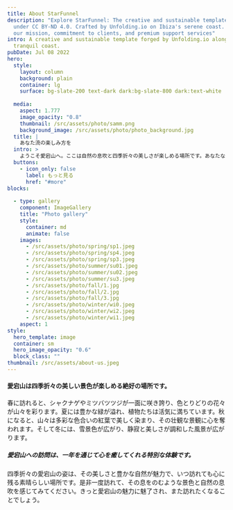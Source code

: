 ```yaml
---
title: About StarFunnel
description: "Explore StarFunnel: The creative and sustainable template released
  under CC BY-ND 4.0. Crafted by Unfolding.io on Ibiza's serene coast. Discover
  our mission, commitment to clients, and premium support services"
intro: A creative and sustainable template forged by Unfolding.io along Ibiza's
  tranquil coast.
pubDate: Jul 08 2022
hero:
  style:
    layout: column
    background: plain
    container: lg
    surface: bg-slate-200 text-dark dark:bg-slate-800 dark:text-white
    
  media:
    aspect: 1.777
    image_opacity: "0.8"
    thumbnail: /src/assets/photo/samm.png
    background_image: /src/assets/photo/photo_background.jpg
  title: |
    あなた流の楽しみ方を
  intro: >
    ようこそ愛宕山へ。ここは自然の息吹と四季折々の美しさが楽しめる場所です。あなたならではの愛宕山の楽しみ方を見つけて、心からリラックスして楽しんでください。
  buttons:
    - icon_only: false
      label: もっと見る
      href: "#more"
blocks:
 
  - type: gallery
    component: ImageGallery
    title: "Photo gallery"
    style:
      container: md
      animate: false
    images:
      - /src/assets/photo/spring/sp1.jpeg
      - /src/assets/photo/spring/sp4.jpeg
      - /src/assets/photo/spring/sp3.jpeg
      - /src/assets/photo/summer/su01.jpeg
      - /src/assets/photo/summer/su02.jpeg
      - /src/assets/photo/summer/su3.jpeg
      - /src/assets/photo/fall/1.jpg
      - /src/assets/photo/fall/2.jpg
      - /src/assets/photo/fall/3.jpg
      - /src/assets/photo/winter/wi0.jpeg
      - /src/assets/photo/winter/wi2.jpeg
      - /src/assets/photo/winter/wi1.jpeg
    aspect: 1
style:
  hero_template: image
  container: sm
  hero_image_opacity: "0.6"
  block_class: "" 
thumbnail: /src/assets/about-us.jpeg
---
```


#### 愛宕山は四季折々の美しい景色が楽しめる絶好の場所です。
春に訪れると、シャクナゲやミツバツツジが一面に咲き誇り、色とりどりの花々が山々を彩ります。夏には豊かな緑が溢れ、植物たちは活気に満ちています。秋になると、山々は多彩な色合いの紅葉で美しく染まり、その壮観な景観に心を奪われます。そして冬には、雪景色が広がり、静寂と美しさが調和した風景が広がります。

##### 愛宕山への訪問は、一年を通じて心を癒してくれる特別な体験です。
四季折々の愛宕山の姿は、その美しさと豊かな自然が魅力で、いつ訪れても心に残る素晴らしい場所です。是非一度訪れて、その息をのむような景色と自然の息吹を感じてみてください。きっと愛宕山の魅力に魅了され、また訪れたくなることでしょう。